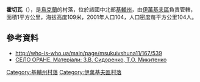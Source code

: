 {{coord|51|2|23|N|30|5|20|E|scale:30000|display=inline,title}}

'''霍切瓦'''（{{lang-uk|Хочева}}），是[[烏克蘭|烏克蘭]]的村落，位於該國中北部[[基輔州|基輔州]]，由[[伊萬基夫區|伊萬基夫區]]負責管轄，面積1平方公里，海拔高度109米，2001年人口104，人口密度每平方公里104人。

==參考資料==
*http://who-is-who.ua/main/page/msukuivshuna11/167/539
* [http://who-is-who.ua/main/page/msukuivshuna11/167/539 СЕЛО ОРАНЕ. Матеріали: З.В. Сидоренко, Т.О. Микитенко]

{{DEFAULTSORT:Хочева}}
[[Category:基輔州村落|Category:基輔州村落]]
[[Category:伊萬基夫區村落|Category:伊萬基夫區村落]]


{{Kiev-geo-stub}}